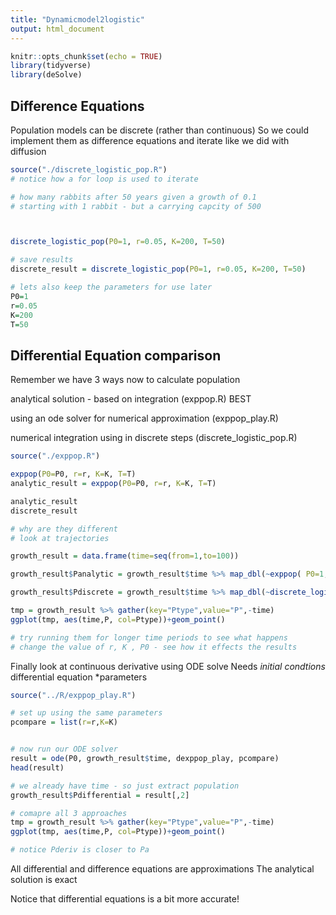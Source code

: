 ```yaml
---
title: "Dynamicmodel2logistic"
output: html_document
---
```


```r
knitr::opts_chunk$set(echo = TRUE)
library(tidyverse)
library(deSolve)

```

## Difference Equations

Population models can be discrete (rather than continuous)
So we could implement them as difference equations and iterate
like we did with diffusion

```r
source("./discrete_logistic_pop.R")
# notice how a for loop is used to iterate

# how many rabbits after 50 years given a growth of 0.1
# starting with 1 rabbit - but a carrying capcity of 500



discrete_logistic_pop(P0=1, r=0.05, K=200, T=50)

# save results
discrete_result = discrete_logistic_pop(P0=1, r=0.05, K=200, T=50)

# lets also keep the parameters for use later
P0=1
r=0.05
K=200
T=50

```

## Differential Equation comparison

Remember we have 3 ways now to calculate population

analytical solution - based on integration (exppop.R) BEST

using an ode solver for numerical approximation (exppop_play.R)

numerical integration using in discrete steps (discrete_logistic_pop.R)
```r

source("./exppop.R")

exppop(P0=P0, r=r, K=K, T=T)
analytic_result = exppop(P0=P0, r=r, K=K, T=T)

analytic_result
discrete_result

# why are they different
# look at trajectories

growth_result = data.frame(time=seq(from=1,to=100))

growth_result$Panalytic = growth_result$time %>% map_dbl(~exppop( P0=1,r=0.05, K=200,T=.x ))

growth_result$Pdiscrete = growth_result$time %>% map_dbl(~discrete_logistic_pop( P0=1,r=0.05, K=200,T=.x ))

tmp = growth_result %>% gather(key="Ptype",value="P",-time)
ggplot(tmp, aes(time,P, col=Ptype))+geom_point()

# try running them for longer time periods to see what happens 
# change the value of r, K , P0 - see how it effects the results
```

Finally look at continuous derivative using ODE solve
Needs
*initial condtions
*differential equation
*parameters

```r

source("../R/exppop_play.R")

# set up using the same parameters
pcompare = list(r=r,K=K)


# now run our ODE solver
result = ode(P0, growth_result$time, dexppop_play, pcompare)
head(result)

# we already have time - so just extract population
growth_result$Pdifferential = result[,2]

# comapre all 3 approaches
tmp = growth_result %>% gather(key="Ptype",value="P",-time)
ggplot(tmp, aes(time,P, col=Ptype))+geom_point()

# notice Pderiv is closer to Pa
```

All differential and difference equations are approximations
The analytical solution is exact

Notice that differential equations is a bit more accurate!

